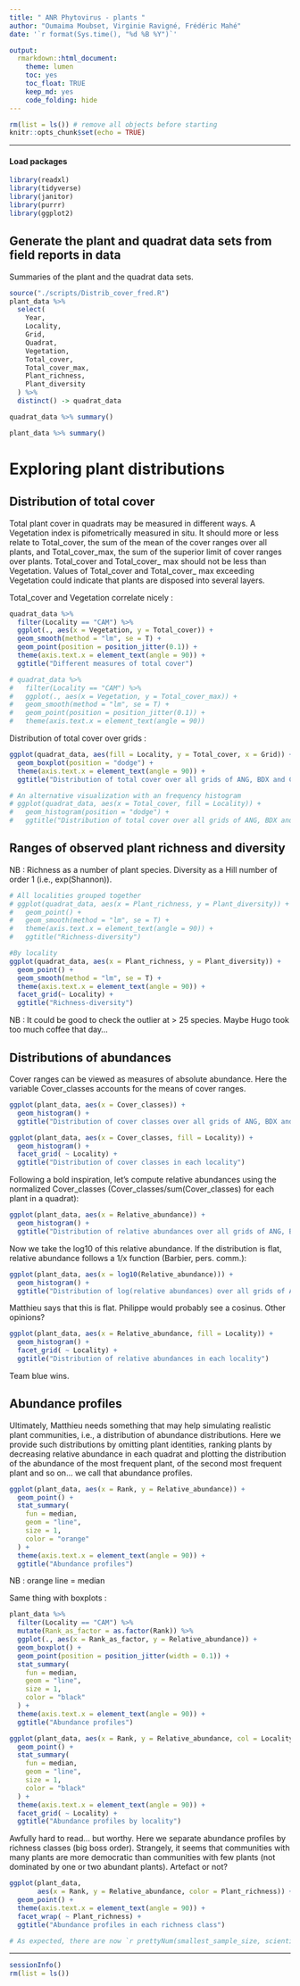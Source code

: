 ```yaml
---
title: " ANR Phytovirus - plants "
author: "Oumaima Moubset, Virginie Ravigné, Frédéric Mahé"
date: '`r format(Sys.time(), "%d %B %Y")`'

output:
  rmarkdown::html_document:
    theme: lumen
    toc: yes
    toc_float: TRUE
    keep_md: yes
    code_folding: hide
---
```


```r
rm(list = ls()) # remove all objects before starting
knitr::opts_chunk$set(echo = TRUE)
```

------------------------------------------------------------------------

#### Load packages

```r
library(readxl)
library(tidyverse)
library(janitor)
library(purrr)
library(ggplot2)
```

## Generate the plant and quadrat data sets from field reports in data
Summaries of the plant and the quadrat data sets.
```r
source("./scripts/Distrib_cover_fred.R")
plant_data %>%
  select(
    Year,
    Locality,
    Grid,
    Quadrat,
    Vegetation,
    Total_cover,
    Total_cover_max,
    Plant_richness,
    Plant_diversity
  ) %>% 
  distinct() -> quadrat_data

quadrat_data %>% summary()

plant_data %>% summary()
```


# Exploring plant distributions

## Distribution of total cover
Total plant cover in quadrats may be measured in different ways. A Vegetation index is pifometrically measured in situ. It should more or less relate to Total_cover, the sum of the mean of the cover ranges over all plants, and Total_cover_max, the sum of the superior limit of cover ranges over plants. Total_cover and Total_cover_ max should not be less than Vegetation. Values of Total_cover and Total_cover_ max exceeding Vegetation could indicate that plants are disposed into several layers.

Total_cover and Vegetation correlate nicely :

```r
quadrat_data %>%
  filter(Locality == "CAM") %>%
  ggplot(., aes(x = Vegetation, y = Total_cover)) +
  geom_smooth(method = "lm", se = T) +
  geom_point(position = position_jitter(0.1)) +
  theme(axis.text.x = element_text(angle = 90)) +
  ggtitle("Different measures of total cover")

# quadrat_data %>%
#   filter(Locality == "CAM") %>%
#   ggplot(., aes(x = Vegetation, y = Total_cover_max)) +
#   geom_smooth(method = "lm", se = T) +
#   geom_point(position = position_jitter(0.1)) +
#   theme(axis.text.x = element_text(angle = 90)) 
```

Distribution of total cover over grids :

```r
ggplot(quadrat_data, aes(fill = Locality, y = Total_cover, x = Grid)) +
  geom_boxplot(position = "dodge") +
  theme(axis.text.x = element_text(angle = 90)) +
  ggtitle("Distribution of total cover over all grids of ANG, BDX and CAM")

# An alternative visualization with an frequency histogram 
# ggplot(quadrat_data, aes(x = Total_cover, fill = Locality)) +
#   geom_histogram(position = "dodge") +
#   ggtitle("Distribution of total cover over all grids of ANG, BDX and CAM")
```


## Ranges of observed plant richness and diversity

NB : Richness as a number of plant species. Diversity as a Hill number of order 1 (i.e., exp(Shannon)).

```r
# All localities grouped together
# ggplot(quadrat_data, aes(x = Plant_richness, y = Plant_diversity)) +
#   geom_point() +
#   geom_smooth(method = "lm", se = T) +
#   theme(axis.text.x = element_text(angle = 90)) +
#   ggtitle("Richness-diversity")

#By locality
ggplot(quadrat_data, aes(x = Plant_richness, y = Plant_diversity)) +
  geom_point() +
  geom_smooth(method = "lm", se = T) +
  theme(axis.text.x = element_text(angle = 90)) +
  facet_grid(~ Locality) +
  ggtitle("Richness-diversity")
```
NB : It could be good to check the outlier at > 25 species. Maybe Hugo took too much coffee that day...

## Distributions of abundances

Cover ranges can be viewed as measures of absolute abundance. Here the variable Cover_classes accounts for the means of cover ranges.

```r
ggplot(plant_data, aes(x = Cover_classes)) +
  geom_histogram() +
  ggtitle("Distribution of cover classes over all grids of ANG, BDX and CAM")

ggplot(plant_data, aes(x = Cover_classes, fill = Locality)) +
  geom_histogram() +
  facet_grid( ~ Locality) +
  ggtitle("Distribution of cover classes in each locality")
```
Following a bold inspiration, let's compute relative abundances using the normalized Cover_classes (Cover_classes/sum(Cover_classes) for each plant in a quadrat):

```r
ggplot(plant_data, aes(x = Relative_abundance)) +
  geom_histogram() +
  ggtitle("Distribution of relative abundances over all grids of ANG, BDX and CAM")
```
Now we take the log10 of this relative abundance. If the distribution is flat, relative abundance follows a 1/x function (Barbier, pers. comm.): 
```r
ggplot(plant_data, aes(x = log10(Relative_abundance))) +
  geom_histogram() +
  ggtitle("Distribution of log(relative abundances) over all grids of ANG, BDX and CAM")
```
Matthieu says that this is flat. Philippe would probably see a cosinus. Other opinions?
```r
ggplot(plant_data, aes(x = Relative_abundance, fill = Locality)) +
  geom_histogram() +
  facet_grid( ~ Locality) +
  ggtitle("Distribution of relative abundances in each locality")
```
Team blue wins.

## Abundance profiles

Ultimately, Matthieu needs something that may help simulating realistic plant communities, i.e., a distribution of abundance distributions. Here we provide such distributions by omitting plant identities, ranking plants by decreasing relative abundance in each quadrat and plotting the distribution of the abundance of the most frequent plant, of the second most frequent plant and so on... we call that abundance profiles.
 
```r
ggplot(plant_data, aes(x = Rank, y = Relative_abundance)) +
  geom_point() +
  stat_summary(
    fun = median,
    geom = "line",
    size = 1,
    color = "orange"
  ) +
  theme(axis.text.x = element_text(angle = 90)) +
  ggtitle("Abundance profiles")
```
NB : orange line = median

Same thing with boxplots :
```r
plant_data %>%
  filter(Locality == "CAM") %>%
  mutate(Rank_as_factor = as.factor(Rank)) %>%
  ggplot(., aes(x = Rank_as_factor, y = Relative_abundance)) +
  geom_boxplot() +
  geom_point(position = position_jitter(width = 0.1)) +
  stat_summary(
    fun = median,
    geom = "line",
    size = 1,
    color = "black"
  ) +
  theme(axis.text.x = element_text(angle = 90)) +
  ggtitle("Abundance profiles")
```
```r
ggplot(plant_data, aes(x = Rank, y = Relative_abundance, col = Locality)) +
  geom_point() +
  stat_summary(
    fun = median,
    geom = "line",
    size = 1,
    color = "black"
  ) +
  theme(axis.text.x = element_text(angle = 90)) +
  facet_grid( ~ Locality) +
  ggtitle("Abundance profiles by locality")
```
Awfully hard to read... but worthy. Here we separate abundance profiles by richness classes (big boss order). Strangely, it seems that communities with many plants are more democratic than communities with few plants (not dominated by one or two abundant plants). Artefact or not? 
```r
ggplot(plant_data,
       aes(x = Rank, y = Relative_abundance, color = Plant_richness)) +
  geom_point() +
  theme(axis.text.x = element_text(angle = 90)) +
  facet_wrap( ~ Plant_richness) +
  ggtitle("Abundance profiles in each richness class")

```

```r
# As expected, there are now `r prettyNum(smallest_sample_size, scientific=FALSE, big.mark=",")` reads in all samples.
```

------------------------------------------------------------------------

```r
sessionInfo()
rm(list = ls())
```
